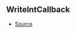 ## WriteIntCallback



- [Source](https://github.com/Androz2091/discord-player/blob/e435396/packages/equalizer/src/equalizer/ChannelProcessor.ts#L4)